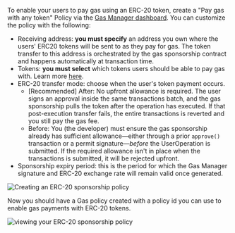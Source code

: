 To enable your users to pay gas using an ERC-20 token, create a "Pay gas with any token" Policy via the [Gas Manager dashboard](https://dashboard.alchemy.com/gas-manager/policy/create). You can customize the policy with the following:

- Receiving address: **you must specify** an address you own where the users' ERC20 tokens will be sent to as they pay for gas. The token transfer to this address is orchestrated by the gas sponsorship contract and happens automatically at transaction time.
- Tokens: **you must select** which tokens users should be able to pay gas with. Learn more [here](https://www.alchemy.com/docs/reference/gas-manager-faqs).
- ERC-20 transfer mode: choose when the user's token payment occurs.
  - [Recommended] After: No upfront allowance is required. The user signs an approval inside the same transactions batch, and the gas sponsorship pulls the token after the operation has executed. If that post-execution transfer fails, the entire transactions is reverted and you still pay the gas fee.
  - Before: You (the developer) must ensure the gas sponsorship already has sufficient allowance—either through a prior `approve()` transaction or a permit signature—_before_ the UserOperation is submitted. If the required allowance isn't in place when the transactions is submitted, it will be rejected upfront.
- Sponsorship expiry period: this is the period for which the Gas Manager signature and ERC-20 exchange rate will remain valid once generated.

<img
  src="/images/wallets/erc-20-policy-create.png"
  alt="Creating an ERC-20 sponsorship policy"
/>

Now you should have a Gas policy created with a policy id you can use to enable gas payments with ERC-20 tokens.

<img
  src="/images/wallets/erc-20-sponsorship-policy.png"
  alt="viewing your ERC-20 sponsorship policy"
/>
